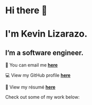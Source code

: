 # Hi there 👋
# I'm Kevin Lizarazo.

## I’m a <span class='highlighted'>software engineer</span>.

📧 You can email me [**here**](mailto:kevin@lizarazo.dev)

💻 View my GitHub profile [**here**](https://github.com/kevinlizarazo)

📄 View my résumé [**here**](https://kevinlizarazo.com/LIZARAZO-KEVIN_resume.pdf)

Check out some of my work below:
